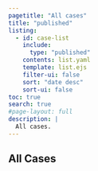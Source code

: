```yaml
---
pagetitle: "All cases"
title: "published"
listing:
  - id: case-list
    include: 
      type: "published"
    contents: list.yaml
    template: list.ejs
    filter-ui: false
    sort: "date desc"
    sort-ui: false
toc: true
search: true
#page-layout: full
description: |
  All cases.
---
```



## All Cases 

:::{#case-list}
:::

